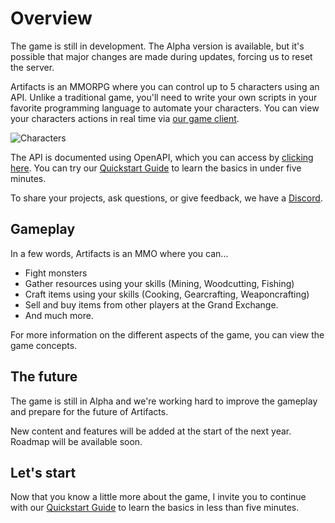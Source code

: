
# Overview

<Callout type="warning" emoji="⚠️">
The game is still in development. The Alpha version is available, but it's possible that major changes are made during updates, forcing us to reset the server.
</Callout>
 
Artifacts is an MMORPG where you can control up to 5 characters using an API. Unlike a traditional game, you'll need to write your own scripts in your favorite programming language to automate your characters. You can view your characters actions in real time via [our game client](https://artifactsmmo.com/client).


![Characters](https://api.artifactsmmo.com/images/docs/characters.png)

The API is documented using OpenAPI, which you can access by [clicking here](https://api.artifactsmmo.com/docs/#/).
You can try our [Quickstart Guide](/quickstart/new_account) to learn the basics in under five minutes.
  
<Cards>
  <Card title="Quickstart" href="/quickstart/new_account" />
  <Card title="Game concepts" href="/quickstart/new_account" />
  <Card title="Database" href="https://artifactsmmo.com/databases" />
  <Card title="Game client" href="https://artifactsmmo.com/client" />
  <Card title="API Reference" href="https://api.artifactsmmo.com/docs/#/" />
  <Card title="Discord" href="https://discord.com/invite/prEBQ8a6Vs" />

</Cards> 

To share your projects, ask questions, or give feedback, we have a [Discord](https://discord.gg/prEBQ8a6Vs). 


## Gameplay

In a few words, Artifacts is an MMO where you can...

*   Fight monsters
*   Gather resources using your skills (Mining, Woodcutting, Fishing)
*   Craft items using your skills (Cooking, Gearcrafting, Weaponcrafting)
*   Sell and buy items from other players at the Grand Exchange.
*   And much more.

For more information on the different aspects of the game, you can view the game concepts.

## The future

The game is still in Alpha and we're working hard to improve the gameplay and prepare for the future of Artifacts.&#x20;

New content and features will be added at the start of the next year.&#x20;
Roadmap will be available soon.


## Let's start

Now that you know a little more about the game, I invite you to continue with our [Quickstart Guide](/quickstart/new_account) to learn the basics in less than five minutes.
